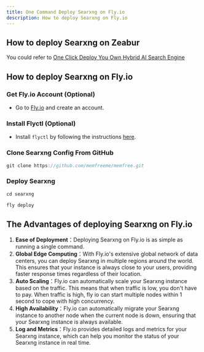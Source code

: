 ```yaml
---
title: One Command Deploy Searxng on Fly.io
description: How to deploy Searxng on Fly.io
---
```


## How to deploy Searxng on Zeabur

You could refer to [One Click Deploy You Own Hybrid AI Search Engine](/docs/one-click-deploy-ai-search)

## How to deploy Searxng on Fly.io

<Steps>

### Get Fly.io Account (Optional)

-   Go to [Fly.io](https://fly.io) and create an account.

### Install Flyctl (Optional)

-   Install `flyctl` by following the instructions [here](https://fly.io/docs/flyctl/install/).

### Clone Searxng Config From GitHub

```js
git clone https://github.com/memfreeme/memfree.git
```

### Deploy Searxng

```js
cd searxng

fly deploy
```

</Steps>

## The Advantages of deploying Searxng on Fly.io

1. **Ease of Deployment**：Deploying Searxng on Fly.io is as simple as running a single command.
2. **Global Edge Computing**：With Fly.io's extensive global network of data centers, you can deploy Searxng in multiple regions around the world. This ensures that your instance is always close to your users, providing faster response times regardless of their location.
3. **Auto Scaling**：Fly.io can automatically scale your Searxng instance based on the traffic. This means that when traffic is low, you don't have to pay. When traffic is high, fly io can start multiple nodes within 1 second to cope with high concurrency.
4. **High Availability**：Fly.io can automatically migrate your Searxng instance to another node when the current node is down, ensuring that your Searxng instance is always available.
5. **Log and Metrics**：Fly.io provides detailed logs and metrics for your Searxng instance, which can help you monitor the status of your Searxng instance in real time.
